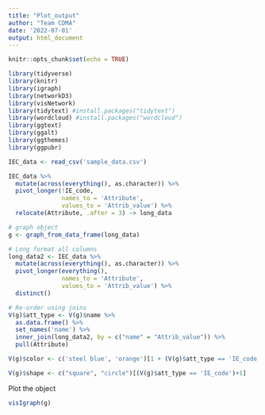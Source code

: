 ```yaml
---
title: "Plot_output"
author: "Team CDMA"
date: '2022-07-01'
output: html_document
---
```


```r
knitr::opts_chunk$set(echo = TRUE)
```

```r
library(tidyverse)
library(knitr)
library(igraph)
library(networkD3)
library(visNetwork)
library(tidytext) #install.packages("tidytext")
library(wordcloud) #install.packages("wordcloud")
library(ggtext)
library(ggalt)
library(ggthemes)
library(ggpubr)

IEC_data <- read_csv('sample_data.csv')

IEC_data %>% 
  mutate(across(everything(), as.character)) %>% 
  pivot_longer(!IE_code, 
               names_to = 'Attribute',
               values_to = 'Attrib_value') %>% 
  relocate(Attribute, .after = 3) -> long_data

# graph object
g <- graph_from_data_frame(long_data)

# Long format all columns
long_data2 <- IEC_data %>% 
  mutate(across(everything(), as.character)) %>% 
  pivot_longer(everything(), 
               names_to = 'Attribute',
               values_to = 'Attrib_value') %>% 
  distinct()

# Re-order using joins
V(g)$att_type <- V(g)$name %>% 
  as.data.frame() %>% 
  set_names('name') %>% 
  inner_join(long_data2, by = c("name" = "Attrib_value")) %>% 
  pull(Attribute)

V(g)$color <- c('steel blue', 'orange')[1 + (V(g)$att_type == 'IE_code')]

V(g)$shape <- c("square", "circle")[(V(g)$att_type == 'IE_code')+1]

```

Plot the object
```r
visIgraph(g)
```
